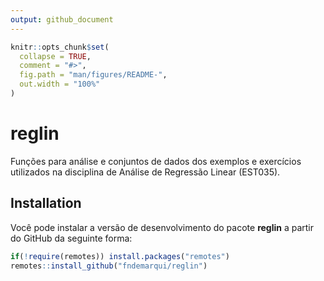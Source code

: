 ```yaml
---
output: github_document
---
```


<!-- README.md is generated from README.Rmd. Please edit that file -->

```r
knitr::opts_chunk$set(
  collapse = TRUE,
  comment = "#>",
  fig.path = "man/figures/README-",
  out.width = "100%"
)
```

# reglin

<!-- badges: start -->
<!-- badges: end -->

Funções para análise e conjuntos de dados dos exemplos e exercícios utilizados na disciplina de Análise de Regressão Linear (EST035).

## Installation

Você pode instalar a versão de desenvolvimento do pacote __reglin__ a partir do GitHub da seguinte forma:

```r
if(!require(remotes)) install.packages("remotes")
remotes::install_github("fndemarqui/reglin")
```


